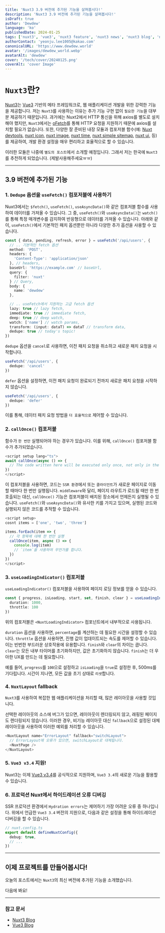 ```yaml
---
title: 'Nuxt3 3.9 버전에 추가된 기능을 살펴봅시다!'
description: 'Nuxt3 3.9 버전에 추가된 기능을 살펴봅시다!'
isDraft: true
author: 'Dewdew'
language: 'ko'
publishedDate: 2024-01-25
tags: ['nuxt3', 'vue3', 'nuxt3 feature', 'nuxt3 news', 'nuxt3 blog', 'nuxt3 composables']
authorContact: 'yeonju.lee1005@kakao.com'
canonicalURL: 'https://www.dewdew.world'
avatar: '/images/dewdew_world.webp'
avatarAlt: 'dewdew'
cover: '/tech/cover/20240125.png'
coverAlt: 'cover Image'
---
```


# `Nuxt3`란?

[Nuxt3](https://nuxt.com/)는 [Vue3](https://vuejs.org/) 기반의 메타 프레임워크로, 웹 애플리케이션 개발을 위한 강력한 기능을 제공합니다.
저는 `Nuxt3`를 사용하는 이유는 추가 기능 구현 없이 `필요한 기능`을 대부분 제공하기 때문입니다.
과거에는 Nuxt2에서 HTTP 통신을 위해 axios를 별도로 설치해야 했지만, `Nuxt3`에서는 [oFetch](https://github.com/unjs/ofetch)를 통해 HTTP 요청을 지원하기 때문에 axios를 설치할 필요가 없습니다.
또한, 다양한 잘 준비된 내장 모듈과 컴포저블 함수(예: [Nuxt devtools](https://devtools.nuxt.com/), [nuxt icon](https://nuxt.com/modules/icon), [nuxt image](https://image.nuxt.com/), [nuxt time](https://github.com/danielroe/nuxt-time), [nuxt simple sitemap](https://nuxtseo.com/sitemap/getting-started/installation), [nuxt ui](https://ui.nuxt.com/), 등)를 제공하여, 개발 환경 설정을 매우 편리하고 효율적으로 할 수 있습니다.

이러한 모듈은 나중에 `별도의 포스트`에서 소개할 예정입니다.
그래서 저는 한국에 `Nuxt3`를 추천하게 되었습니다. (제발사용해주세요ㅠㅠ)

---

## 3.9 버전에 추가된 기능

### 1. `Dedupe` 옵션을 `useFetch()` 컴포저블에 사용하기

Nuxt3에서는 `$fetch()`, `useFetch()`, `useAsyncData()`와 같은 컴포저블 함수를 사용하여 데이터를 가져올 수 있습니다.
그 중, `useFetch()`와 `useAsyncData()`는 `watch()`를 통해 특정 매개변수를 감지하여 반응형으로 데이터를 가져올 수 있습니다.
아래와 같이, `useFetch()`에서 기본적인 패치 옵션뿐만 아니라 다양한 추가 옵션을 사용할 수 있습니다.

```typescript
const { data, pending, refresh, error } = useFetch('/api/users', {
  // .. 기본적인 fetch 옵션
  method: 'POST',
  headers: {
    'Content-Type': 'application/json'
  }, // headers,
  baseUrl: 'https://example.com' // baseUrl,
  query: {
    filter: 'nuxt'
  } // Query,
  body: {
    name: 'dewdew'
  },

  // .. useFetch에서 지원하는 고급 fetch 옵션
  lazy: true // lazy fetch,
  immediate: true // immediate fetch,
  deep: true // deep watch,
  watch: ['name'] // watch params,
  transform: (input: dataT) => dataT // transform data,
  dedupe: true // today's topic!
})
```

`dedupe` 옵션을 `cancel`로 사용하면, 이전 패치 요청을 취소하고 새로운 패치 요청을 시작합니다.

```typescript
useFetch('/api/users', {
  dedupe: 'cancel'
})
```

`defer` 옵션을 설정하면, 이전 패치 요청이 완료되기 전까지 새로운 패치 요청을 시작하지 않습니다.

```typescript
useFetch('/api/users', {
  dedupe: 'defer'
})
```

이를 통해, 데이터 패치 요청 방법을 `더 효율적으로` 제어할 수 있습니다.

### 2. `callOnce()` 컴포저블

함수가 `한 번만` 실행되어야 하는 경우가 있습니다. 이를 위해, `callOnce()` 컴포저블 함수가 추가되었습니다.

```typescript
<script setup lang="ts">
await callOnce(async () => {
  // The code written here will be executed only once, not only in the SSR environment, but in all cases.
})
</script>
```
이 컴포저블을 사용하면, 코드는 `SSR 환경`에서 또는 `클라이언트`가 새로운 페이지로 이동할 때마다 한 번만 실행됩니다.
`middleware`와 달리, 페이지 라우트가 로드될 때만 한 번 호출되는 대신, `callOnce()` 기능은 컴포저블이 배치된 장소에서 언제든지 실행될 수 있습니다.
`useFetch()`와 `useAsyncData()`와 유사한 키를 가지고 있으며, 실행된 코드와 실행되지 않은 코드를 추적할 수 있습니다.

```typescript
<script setup>
cosnt items = ['one', 'two', 'three']

items.forEach(item => {
  // 각 항목에 대해 한 번만 실행
  callOnce(item, async () => {
    console.log(item)
    // `item`을 사용하여 무언가를 합니다.
  })
})
</script>
```

### 3. `useLoadingIndicator()` 컴포저블

`useLoadingIndicator()` 컴포저블을 사용하여 페이지 로딩 정보를 얻을 수 있습니다.

```typescript
const { progress, isLoading, start, set, finish, clear } = useLoadingIndicator({
  duration: 1000,
  throttle: 100
})
```

위의 컴포저블은 `<NuxtLoadingIndicator>` 컴포넌트에서 내부적으로 사용됩니다.

`duration` 옵션을 사용하면, `percentage`를 계산하는 데 필요한 시간을 설정할 수 있습니다.
`throttle` 옵션을 사용하면, 진행 값이 업데이트되는 속도를 제어할 수 있습니다. 이는 빈번한 부드러운 상호작용에 유용합니다.
`finish`와 `clear`의 차이는 큽니다. `clear`는 모든 내부 타이머를 초기화하지만, 값은 초기화하지 않습니다.
`finish`는 더 우아한 UX를 만드는 데 필요합니다.

예를 들어, `progress`를 `100`으로 설정하고 `isLoading`을 `true`로 설정한 후, 500ms를 기다립니다.
시간이 지나면, 모든 값을 초기 상태로 `리셋`합니다.

### 4. `NuxtLayout` fallback

`Nuxt3`를 사용하여 복잡한 웹 애플리케이션을 처리할 때, 많은 레이아웃을 사용할 것입니다.

선택한 레이아웃의 소스에 버그가 있으면, 레이아웃이 렌더링되지 않고, 래핑된 페이지도 렌더링되지 않습니다.
이러한 경우, 비기능 레이아웃 대신 `fallback`으로 설정된 대체 레이아웃을 사용하여 이러한 예외를 처리할 수 있습니다.

```typescript
<NuxtLayout name="ErrorLayout" fallback="switchLayout">
  // ErrorLayout에 오류가 있으면, switchLayout로 대체됩니다.
  <NuxtPage />
</NuxtLayout>
```

### 5. `Vue3 v3.4` 지원!

Nuxt3는 이제 [Vue3 v3.4](https://blog.vuejs.org/posts/vue-3-4)를 공식적으로 지원하며, `Vue3 3.4`의 새로운 기능을 활용할 수 있습니다.

### 6. 프로덕션 Nuxt에서 하이드레이션 오류 디버깅

SSR 프로덕션 환경에서 `Hydration errors`는 제어하기 가장 어려운 오류 중 하나입니다.
위에서 언급한 `Vue3 3.4` 버전의 지원으로, 다음과 같은 설정을 통해 하이드레이션 디버깅을 할 수 있습니다.

```typescript
// nuxt.config.ts
export default defineNuxtConfig({
  debug: true,
  // ...
})
```

---

## 이제 프로젝트를 만들어봅시다!

오늘의 포스트에서는 `Nuxt3`의 최신 버전에 추가된 기능을 소개했습니다.

다음에 봐요!

---

### 참고 문서

- [Nuxt3 Blog](https://nuxt.com/blog/v3-9)
- [Vue3 Blog](https://blog.vuejs.org/posts/vue-3-4)

